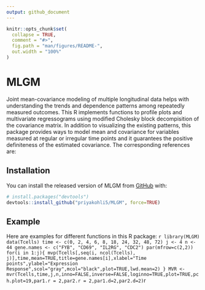 ```yaml
---
output: github_document
---
```


<!-- README.md is generated from README.Rmd. Please edit that file -->

```r
knitr::opts_chunk$set(
  collapse = TRUE,
  comment = "#>",
  fig.path = "man/figures/README-",
  out.width = "100%"
)
```

# MLGM

<!-- badges: start -->
Joint mean-covariance modeling of multiple longitudinal data helps with understanding the trends and dependence patterns among repeatedly measured outcomes. This R implements functions to profile plots and multivariate regressograms using modified Cholesky block decompisition of the covariance matrix. In addition to visualizing the existing patterns, this package provides ways to model mean and covariance for variables measured at regular or irregular time points and it guarantees the positive definiteness of the estimated covariance. 
The corresponding references are:

<!-- badges: end -->


## Installation

You can install the released version of MLGM from [GitHub](https://github.com/) with:

``` r
# install.packages("devtools")
devtools::install_github("priyakohli5/MLGM", force=TRUE)
```

## Example

Here are examples for different functions in this R package:
```r
library(MLGM)
data(Tcells)
time <- c(0, 2, 4, 6, 8, 18, 24, 32, 48, 72)
j <- 4
n <- 44
gene.names <- c("FYB", "CD69", "IL2RG", "CDC2")
par(mfrow=c(2,2))
for(i in 1:j){
mvp(Tcells[,seq(i, ncol(Tcells), j)],time,mean=TRUE,title=gene.names[i],xlabel="Time points",ylabel="Expression Response",scol="gray",mcol="black",plot=TRUE,lwd.mean=2)
}
MVR <- mvr(Tcells,time,j,n,inno=FALSE,inverse=FALSE,loginno=TRUE,plot=TRUE,pch.plot=19,par1.r = 2,par2.r = 2,par1.d=2,par2.d=2)
```r
